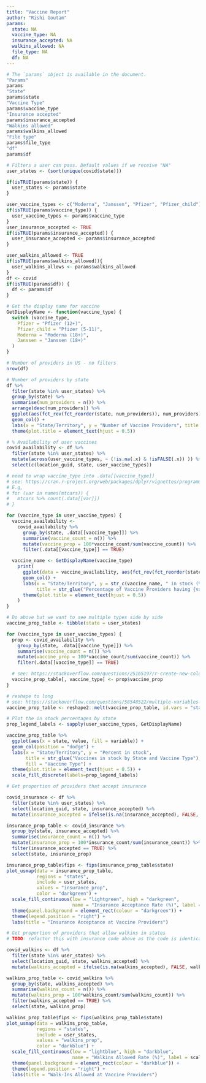 ```yaml
---
title: "Vaccine Report"
author: "Rishi Goutam"
params:
  state: NA
  vaccine_type: NA
  insurance_accepted: NA
  walkins_allowed: NA
  file_type: NA
  df: NA
---
```


```r
# The `params` object is available in the document.
"Params"
params
"State"
params$state
"Vaccine Type"
params$vaccine_type
"Insurance accepted"
params$insurance_accepted
"Walkins allowed"
params$walkins_allowed
"File type"
params$file_type
"df"
params$df
```


```r
# Filters a user can pass. Default values if we receive "NA"
user_states <- (sort(unique(covid$state)))

if(isTRUE(params$state)) {
  user_states <- params$state
}
```


```r
user_vaccine_types <- c("Moderna", "Janssen", "Pfizer", "Pfizer_child")
if(isTRUE(params$vaccine_type)) {
  user_vaccine_types <- params$vaccine_type
}
user_insurance_accepted <- TRUE
if(isTRUE(params$insurance_accepted)) {
  user_insurance_accepted <- params$insurance_accepted
}

user_walkins_allowed <- TRUE
if(isTRUE(params$walkins_allowed)){
  user_walkins_allows <- params$walkins_allowed
}
df <- covid
if(isTRUE(params$df)) {
  df <- params$df
}

```

```r
# Get the display name for vaccine
GetDisplayName <- function(vaccine_type) {
  switch (vaccine_type,
    Pfizer = "Pfizer (12+)",
    Pfizer_child = "Pfizer (5-11)",
    Moderna = "Moderna (18+)",
    Janssen = "Janssen (18+)"
  )
}
```


```r
# Number of providers in US - no filters
nrow(df)

# Number of providers by state
df %>%
  filter(state %in% user_states) %>%
  group_by(state) %>%
  summarise(num_providers = n()) %>%
  arrange(desc(num_providers)) %>%
  ggplot(aes(fct_rev(fct_reorder(state, num_providers)), num_providers)) +
  geom_col() +
  labs(x = "State/Territory", y = "Number of Vaccine Providers", title = "Number of Vaccine Providers by State") +
  theme(plot.title = element_text(hjust = 0.5))
```


```r
# % Availability of user vaccines
covid_availability <- df %>%
  filter(state %in% user_states) %>%
  mutate(across(user_vaccine_types, ~ (!is.na(.x) & !isFALSE(.x)) )) %>%
  select(c(location_guid, state, user_vaccine_types))

# need to wrap vaccine_type into .data[[vaccine_type]]
# see: https://cran.r-project.org/web/packages/dplyr/vignettes/programming.html
# E.g,
# for (var in names(mtcars)) {
#   mtcars %>% count(.data[[var]])
# }

for (vaccine_type in user_vaccine_types) {
  vaccine_availability <-
    covid_availability %>%
      group_by(state, .data[[vaccine_type]]) %>%
      summarise(vaccine_count = n()) %>%
      mutate(vaccine_prop = 100*vaccine_count/sum(vaccine_count)) %>%
      filter(.data[[vaccine_type]] == TRUE)

  vaccine_name <- GetDisplayName(vaccine_type)
    print(
      ggplot(data = vaccine_availability, aes(fct_rev(fct_reorder(state, vaccine_prop)), vaccine_prop)) +
      geom_col() +
      labs(x = "State/Territory", y = str_c(vaccine_name, " in stock (%)"),
           title = str_glue("Percentage of Vaccine Providers having {vaccine_name} in stock by state")) +
      theme(plot.title = element_text(hjust = 0.5))
    )
}
```


```r
# Do above but we want to see multiple types side by side
vaccine_prop_table <- tibble(state = user_states)

for (vaccine_type in user_vaccine_types) {
  prop <- covid_availability %>%
    group_by(state, .data[[vaccine_type]]) %>%
    summarise(vaccine_count = n()) %>%
    mutate(vaccine_prop = 100*vaccine_count/sum(vaccine_count)) %>%
    filter(.data[[vaccine_type]] == TRUE)

  # see: https://stackoverflow.com/questions/25165197/r-create-new-column-with-name-coming-from-variable
  vaccine_prop_table[, vaccine_type] <- prop$vaccine_prop
}

# reshape to long
# see: https://stackoverflow.com/questions/58548522/multiple-variables-in-geom-bar-or-geom-col
vaccine_prop_table <- reshape2::melt(vaccine_prop_table, id.vars = "state")

# Plot the in stock percentages by state
prop_legend_labels <- sapply(user_vaccine_types, GetDisplayName)

vaccine_prop_table %>%
  ggplot(aes(x = state, value, fill = variable)) +
  geom_col(position = "dodge") +
  labs(x = "State/Territory", y = "Percent in stock",
       title = str_glue("Vaccines in stock by State and Vaccine Type"),
       fill = "Vaccine Type") +
  theme(plot.title = element_text(hjust = 0.5)) +
  scale_fill_discrete(labels=prop_legend_labels)
```


```r
# Get proportion of providers that accept insurance

covid_insurance <- df %>%
  filter(state %in% user_states) %>%
  select(location_guid, state, insurance_accepted) %>%
  mutate(insurance_accepted = ifelse(is.na(insurance_accepted), FALSE, insurance_accepted))

insurance_prop_table <- covid_insurance %>%
  group_by(state, insurance_accepted) %>%
  summarise(insurance_count = n()) %>%
  mutate(insurance_prop = 100*insurance_count/sum(insurance_count)) %>%
  filter(insurance_accepted == TRUE) %>%
  select(state, insurance_prop)

insurance_prop_table$fips <- fips(insurance_prop_table$state)
plot_usmap(data = insurance_prop_table,
           regions = "states",
           include = user_states,
           values = "insurance_prop",
           color = "darkgreen") +
  scale_fill_continuous(low = "lightgreen", high = "darkgreen",
                        name = "Insurance Acceptance Rate (%)", label = scales::comma) +
  theme(panel.background = element_rect(colour = "darkgreen")) +
  theme(legend.position = "right") +
  labs(title = "Insurance Acceptance at Vaccine Providers")
```


```r
# Get proportion of providers that allow walkins in states
# TODO: refactor this with insurance code above as the code is identical

covid_walkins <- df %>%
  filter(state %in% user_states) %>%
  select(location_guid, state, walkins_accepted) %>%
  mutate(walkins_accepted = ifelse(is.na(walkins_accepted), FALSE, walkins_accepted))

walkins_prop_table <- covid_walkins %>%
  group_by(state, walkins_accepted) %>%
  summarise(walkins_count = n()) %>%
  mutate(walkins_prop = 100*walkins_count/sum(walkins_count)) %>%
  filter(walkins_accepted == TRUE) %>%
  select(state, walkins_prop)

walkins_prop_table$fips <- fips(walkins_prop_table$state)
plot_usmap(data = walkins_prop_table,
           regions = "states",
           include = user_states,
           values = "walkins_prop",
           color = "darkblue") +
  scale_fill_continuous(low = "lightblue", high = "darkblue",
                        name = "Walkins Allowed Rate (%)", label = scales::comma) +
  theme(panel.background = element_rect(colour = "darkblue")) +
  theme(legend.position = "right") +
  labs(title = "Walk-Ins Allowed at Vaccine Providers")
```

